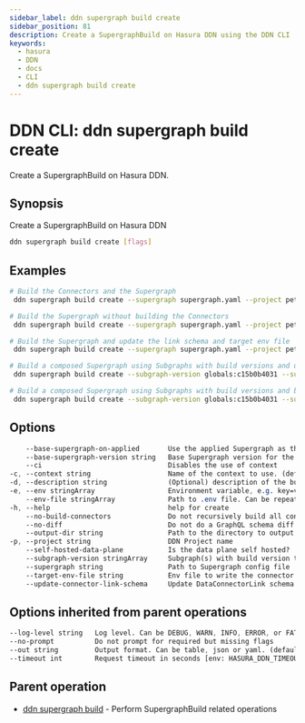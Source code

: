 ```yaml
---
sidebar_label: ddn supergraph build create
sidebar_position: 81
description: Create a SupergraphBuild on Hasura DDN using the DDN CLI
keywords:
  - hasura
  - DDN
  - docs
  - CLI
  - ddn supergraph build create
---
```


# DDN CLI: ddn supergraph build create

Create a SupergraphBuild on Hasura DDN.

## Synopsis

Create a SupergraphBuild on Hasura DDN

```bash
ddn supergraph build create [flags]
```

## Examples

```bash
# Build the Connectors and the Supergraph
 ddn supergraph build create --supergraph supergraph.yaml --project pet-lion-2649 --env-file .env.cloud

# Build the Supergraph without building the Connectors
 ddn supergraph build create --supergraph supergraph.yaml --project pet-lion-2649 --no-build-connectors

# Build the Supergraph and update the link schema and target env file
 ddn supergraph build create --supergraph supergraph.yaml --project pet-lion-2649 --update-connector-link-schema --target-env-file .env.cloud

# Build a composed Supergraph using Subgraphs with build versions and using the applied Supergraph Build as the base Supergraph (Advanced plan only)
 ddn supergraph build create --subgraph-version globals:c15b0b4031 --subgraph-version my_subgraph:c15b0b4031 --base-supergraph-on-applied

# Build a composed Supergraph using Subgraphs with build versions and base Supergraph version (Advanced plan only)
 ddn supergraph build create --subgraph-version globals:c15b0b4031 --subgraph-version my_subgraph:c15b0b4031 --base-supergraph-version c15b0b4871
```

## Options

```sass
    --base-supergraph-on-applied       Use the applied Supergraph as the base supergraph
    --base-supergraph-version string   Base Supergraph version for the compose build
    --ci                               Disables the use of context
-c, --context string                   Name of the context to use. (default <current_context>)
-d, --description string               (Optional) description of the build
-e, --env stringArray                  Environment variable, e.g. key=val. Can be repeated to provide multiple env vars
    --env-file stringArray             Path to .env file. Can be repeated to provide multiple env files
-h, --help                             help for create
    --no-build-connectors              Do not recursively build all connectors in all subgraphs and use their URLs for supergraph build. (default: false)
    --no-diff                          Do not do a GraphQL schema diff against the applied build
    --output-dir string                Path to the directory to output the build artifacts
-p, --project string                   DDN Project name
    --self-hosted-data-plane           Is the data plane self hosted?
    --subgraph-version stringArray     Subgraph(s) with build version to compose
    --supergraph string                Path to Supergraph config file
    --target-env-file string           Env file to write the connector build URLs to.
    --update-connector-link-schema     Update DataConnectorLink schema with the NDC schema of the connectors built recursively. (default: false)
```

## Options inherited from parent operations

```sass
--log-level string   Log level. Can be DEBUG, WARN, INFO, ERROR, or FATAL. (default "INFO")
--no-prompt          Do not prompt for required but missing flags
--out string         Output format. Can be table, json or yaml. (default "table")
--timeout int        Request timeout in seconds [env: HASURA_DDN_TIMEOUT] (default 100)
```

## Parent operation

- [ddn supergraph build](/cli/commands/ddn_supergraph_build) - Perform SupergraphBuild related operations

